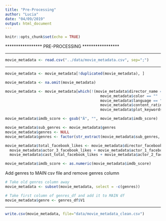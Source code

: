 ```yaml
---
title: "Pre-Processing"
author: "Lucia"
date: "04/09/2019"
output: html_document
---
```


```r
knitr::opts_chunk$set(echo = TRUE)
```

***************** PRE-PROCESSING  *****************

---

```r
movie_metadata <- read.csv("../data/movie_metadata.csv", sep=";")
```

---

```r
movie_metadata <- movie_metadata[!duplicated(movie_metadata), ]
```


```r
movie_metadata <- na.omit(movie_metadata)
```


```r
movie_metadata <- movie_metadata[which(!(movie_metadata$director_name == "" | 
                                           movie_metadata$color == "" | 
                                           movie_metadata$language == "" | 
                                           movie_metadata$content_rating == "" | 
                                           movie_metadata$plot_keywords == "")), ]
```


```r
movie_metadata$imdb_score <- gsub("Â", "", movie_metadata$imdb_score)
```


```r
movie_metadata$sub_genres <- movie_metadata$genres 
movie_metadata$genres <- NULL
movie_metadata$genres <- factor(str_extract(movie_metadata$sub_genres, pattern = "^[a-zA-Z]*"))
```


```r
movie_metadata$total_facebook_likes <- movie_metadata$director_facebook_likes + 
  movie_metadata$actor_3_facebook_likes + movie_metadata$actor_1_facebook_likes +
  movie_metadata$cast_total_facebook_likes + movie_metadata$actor_2_facebook_likes
```


```r
movie_metadata$imdb_score <- as.numeric(movie_metadata$imdb_score)
```


Add genres to MAIN csv file and remove genres column

```r
# Take old genres column away
movie_metadata <- subset(movie_metadata, select = -c(genres))

# Take first column of genres_df and add it to MAIN df
movie_metadata$genre <- genres_df$V1
```

----

```r

write.csv(movie_metadata, file="data/movie_metadata_clean.csv")

```

